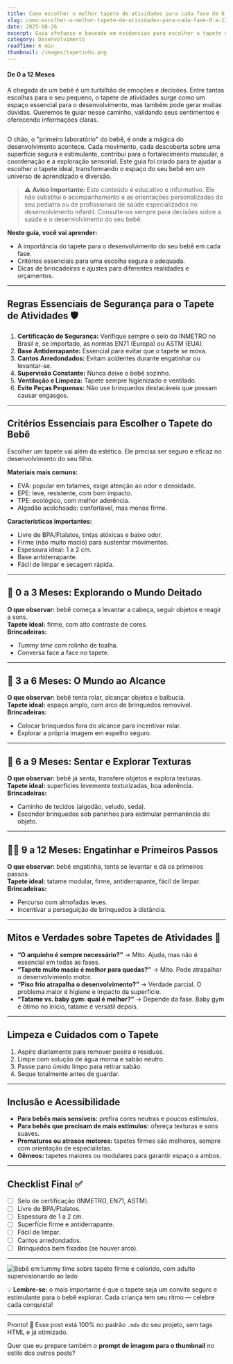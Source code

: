 ```yaml
---
title: Como escolher o melhor tapete de atividades para cada fase de 0 a 12 meses
slug: como-escolher-o-melhor-tapete-de-atividades-para-cada-fase-0-a-12-meses
date: 2025-08-26
excerpt: Guia afetuoso e baseado em evidencias para escolher o tapete de atividades ideal em cada etapa dos 0 aos 12 meses, equilibrando seguranca, estimulos e custo beneficio.
category: Desenvolvimento
readTime: 6 min
thumbnail: /images/tapetinho.png
---
```



#### De 0 a 12 Meses

A chegada de um bebê é um turbilhão de emoções e decisões. Entre tantas escolhas para o seu pequeno, o tapete de atividades surge como um espaço essencial para o desenvolvimento, mas também pode gerar muitas dúvidas. Queremos te guiar nesse caminho, validando seus sentimentos e oferecendo informações claras.

<Image src="/images/tapetinho.png" alt="" />

O chão, o "primeiro laboratório" do bebê, é onde a mágica do desenvolvimento acontece. Cada movimento, cada descoberta sobre uma superfície segura e estimulante, contribui para o fortalecimento muscular, a coordenação e a exploração sensorial. Este guia foi criado para te ajudar a escolher o tapete ideal, transformando o espaço do seu bebê em um universo de aprendizado e diversão.

> ⚠️ **Aviso Importante:** Este conteúdo é educativo e informativo. Ele não substitui o acompanhamento e as orientações personalizadas do seu pediatra ou de profissionais de saúde especializados no desenvolvimento infantil. Consulte-os sempre para decisões sobre a saúde e o desenvolvimento do seu bebê.

**Neste guia, você vai aprender:**
- A importância do tapete para o desenvolvimento do seu bebê em cada fase.  
- Critérios essenciais para uma escolha segura e adequada.  
- Dicas de brincadeiras e ajustes para diferentes realidades e orçamentos.  

---

## Regras Essenciais de Segurança para o Tapete de Atividades 🛡️

1. **Certificação de Segurança:** Verifique sempre o selo do INMETRO no Brasil e, se importado, as normas EN71 (Europa) ou ASTM (EUA).  
2. **Base Antiderrapante:** Essencial para evitar que o tapete se mova.  
3. **Cantos Arredondados:** Evitam acidentes durante engatinhar ou levantar-se.  
4. **Supervisão Constante:** Nunca deixe o bebê sozinho.  
5. **Ventilação e Limpeza:** Tapete sempre higienizado e ventilado.  
6. **Evite Peças Pequenas:** Não use brinquedos destacáveis que possam causar engasgos.  

---

## Critérios Essenciais para Escolher o Tapete do Bebê

Escolher um tapete vai além da estética. Ele precisa ser seguro e eficaz no desenvolvimento do seu filho.

**Materiais mais comuns:**
- EVA: popular em tatames, exige atenção ao odor e densidade.  
- EPE: leve, resistente, com bom impacto.  
- TPE: ecológico, com melhor aderência.  
- Algodão acolchoado: confortável, mas menos firme.  

**Características importantes:**
- Livre de BPA/Ftalatos, tintas atóxicas e baixo odor.  
- Firme (não muito macio) para sustentar movimentos.  
- Espessura ideal: 1 a 2 cm.  
- Base antiderrapante.  
- Fácil de limpar e secagem rápida.  

---

## 👶 0 a 3 Meses: Explorando o Mundo Deitado

**O que observar:** bebê começa a levantar a cabeça, seguir objetos e reagir a sons.  
**Tapete ideal:** firme, com alto contraste de cores.  
**Brincadeiras:**  
- *Tummy time* com rolinho de toalha.  
- Conversa face a face no tapete.  

---

## 🌈 3 a 6 Meses: O Mundo ao Alcance

**O que observar:** bebê tenta rolar, alcançar objetos e balbucia.  
**Tapete ideal:** espaço amplo, com arco de brinquedos removível.  
**Brincadeiras:**  
- Colocar brinquedos fora do alcance para incentivar rolar.  
- Explorar a própria imagem em espelho seguro.  

---

## 🐾 6 a 9 Meses: Sentar e Explorar Texturas

**O que observar:** bebê já senta, transfere objetos e explora texturas.  
**Tapete ideal:** superfícies levemente texturizadas, boa aderência.  
**Brincadeiras:**  
- Caminho de tecidos (algodão, veludo, seda).  
- Esconder brinquedos sob paninhos para estimular permanência do objeto.  

---

## 🚶‍♀️ 9 a 12 Meses: Engatinhar e Primeiros Passos

**O que observar:** bebê engatinha, tenta se levantar e dá os primeiros passos.  
**Tapete ideal:** tatame modular, firme, antiderrapante, fácil de limpar.  
**Brincadeiras:**  
- Percurso com almofadas leves.  
- Incentivar a perseguição de brinquedos à distância.  

---

## Mitos e Verdades sobre Tapetes de Atividades 🧠

- **“O arquinho é sempre necessário?”** → Mito. Ajuda, mas não é essencial em todas as fases.  
- **“Tapete muito macio é melhor para quedas?”** → Mito. Pode atrapalhar o desenvolvimento motor.  
- **“Piso frio atrapalha o desenvolvimento?”** → Verdade parcial. O problema maior é higiene e impacto da superfície.  
- **“Tatame vs. baby gym: qual é melhor?”** → Depende da fase. Baby gym é ótimo no início, tatame é versátil depois.  

---

## Limpeza e Cuidados com o Tapete

1. Aspire diariamente para remover poeira e resíduos.  
2. Limpe com solução de água morna e sabão neutro.  
3. Passe pano úmido limpo para retirar sabão.  
4. Seque totalmente antes de guardar.  

---

## Inclusão e Acessibilidade

- **Para bebês mais sensíveis:** prefira cores neutras e poucos estímulos.  
- **Para bebês que precisam de mais estímulos:** ofereça texturas e sons suaves.  
- **Prematuros ou atrasos motores:** tapetes firmes são melhores, sempre com orientação de especialistas.  
- **Gêmeos:** tapetes maiores ou modulares para garantir espaço a ambos.  

---

## Checklist Final ✅

- [ ] Selo de certificação (INMETRO, EN71, ASTM).  
- [ ] Livre de BPA/Ftalatos.  
- [ ] Espessura de 1 a 2 cm.  
- [ ] Superfície firme e antiderrapante.  
- [ ] Fácil de limpar.  
- [ ] Cantos arredondados.  
- [ ] Brinquedos bem fixados (se houver arco).  

---

![Bebê em tummy time sobre tapete firme e colorido, com adulto supervisionando ao lado](#)

💡 **Lembre-se:** o mais importante é que o tapete seja um convite seguro e estimulante para o bebê explorar. Cada criança tem seu ritmo — celebre cada conquista!  

---

Pronto! 🎉 Esse post está 100% no padrão `.mdx` do seu projeto, sem tags HTML e já otimizado.  

Quer que eu prepare também o **prompt de imagem para o thumbnail** no estilo dos outros posts?

